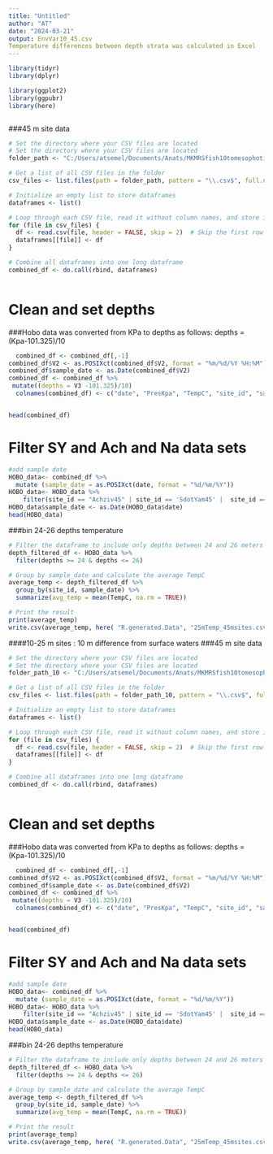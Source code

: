 ---
title: "Untitled"
author: "AT"
date: "2024-03-21"
output: EnvVar10_45.csv
Temperature differences between depth strata was calculated in Excel
---

```{r Libraries,echo=T,warning=F,message=F}

library(tidyr)
library(dplyr)

library(ggplot2)
library(ggpubr)
library(here)



```
###45 m site data
```{r}
# Set the directory where your CSV files are located
# Set the directory where your CSV files are located
folder_path <- "C:/Users/atsemel/Documents/Anats/MKMRSfish10tomesophotic/Data/HOBO/45m sites"

# Get a list of all CSV files in the folder
csv_files <- list.files(path = folder_path, pattern = "\\.csv$", full.names = TRUE)

# Initialize an empty list to store dataframes
dataframes <- list()

# Loop through each CSV file, read it without column names, and store it in the list
for (file in csv_files) {
  df <- read.csv(file, header = FALSE, skip = 2)  # Skip the first row and do not read column names
  dataframes[[file]] <- df
}

# Combine all dataframes into one long dataframe
combined_df <- do.call(rbind, dataframes)



```
# Clean and set depths
###Hobo data was converted from KPa to depths as follows: depths  = (Kpa-101.325)/10
```{r}
  combined_df <- combined_df[,-1]
combined_df$V2 <- as.POSIXct(combined_df$V2, format = "%m/%d/%Y %H:%M")
combined_df$sample_date <- as.Date(combined_df$V2)
combined_df <- combined_df %>%
 mutate((depths = V3 -101.325)/10)
  colnames(combined_df) <- c("date", "PresKpa", "TempC", "site_id", "sample_date", "depths")  # Rename columns


head(combined_df)
```


#  Filter SY and Ach and Na data sets

```{r}
#add sample date
HOBO_data<- combined_df %>%
  mutate (sample_date = as.POSIXct(date, format = "%d/%m/%Y"))
HOBO_data<- HOBO_data %>%
    filter(site_id == "Achziv45" | site_id == 'SdotYam45' |  site_id == 'Nahariya45')  
HOBO_data$sample_date <- as.Date(HOBO_data$date)
head(HOBO_data)
```
###bin 24-26 depths temperature

```{r}




# Filter the dataframe to include only depths between 24 and 26 meters
depth_filtered_df <- HOBO_data %>%
  filter(depths >= 24 & depths <= 26)

# Group by sample_date and calculate the average TempC
average_temp <- depth_filtered_df %>%
  group_by(site_id, sample_date) %>%
  summarize(avg_temp = mean(TempC, na.rm = TRUE))

# Print the result
print(average_temp)
write.csv(average_temp, here( "R.generated.Data", "25mTemp_45msites.csv"))

```

####10-25 m sites : 10 m difference from surface waters
###45 m site data
```{r}
# Set the directory where your CSV files are located
# Set the directory where your CSV files are located
folder_path_10 <- "C:/Users/atsemel/Documents/Anats/MKMRSfish10tomesophotic/Data/HOBO/10-25mdepthHoBO"

# Get a list of all CSV files in the folder
csv_files <- list.files(path = folder_path_10, pattern = "\\.csv$", full.names = TRUE)

# Initialize an empty list to store dataframes
dataframes <- list()

# Loop through each CSV file, read it without column names, and store it in the list
for (file in csv_files) {
  df <- read.csv(file, header = FALSE, skip = 2)  # Skip the first row and do not read column names
  dataframes[[file]] <- df
}

# Combine all dataframes into one long dataframe
combined_df <- do.call(rbind, dataframes)



```
# Clean and set depths
###Hobo data was converted from KPa to depths as follows: depths  = (Kpa-101.325)/10
```{r}
  combined_df <- combined_df[,-1]
combined_df$V2 <- as.POSIXct(combined_df$V2, format = "%m/%d/%Y %H:%M")
combined_df$sample_date <- as.Date(combined_df$V2)
combined_df <- combined_df %>%
 mutate((depths = V3 -101.325)/10)
  colnames(combined_df) <- c("date", "PresKpa", "TempC", "site_id", "sample_date", "depths")  # Rename columns


head(combined_df)
```


#  Filter SY and Ach and Na data sets

```{r}
#add sample date
HOBO_data<- combined_df %>%
  mutate (sample_date = as.POSIXct(date, format = "%d/%m/%Y"))
HOBO_data<- HOBO_data %>%
    filter(site_id == "Achziv45" | site_id == 'SdotYam45' |  site_id == 'Nahariya45')  
HOBO_data$sample_date <- as.Date(HOBO_data$date)
head(HOBO_data)
```
###bin 24-26 depths temperature

```{r}




# Filter the dataframe to include only depths between 24 and 26 meters
depth_filtered_df <- HOBO_data %>%
  filter(depths >= 24 & depths <= 26)

# Group by sample_date and calculate the average TempC
average_temp <- depth_filtered_df %>%
  group_by(site_id, sample_date) %>%
  summarize(avg_temp = mean(TempC, na.rm = TRUE))

# Print the result
print(average_temp)
write.csv(average_temp, here( "R.generated.Data", "25mTemp_45msites.csv"))

```